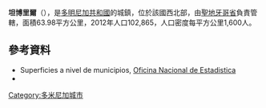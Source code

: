 {{Coord|19|28|48|N|70|36|0|W|display=title}}

'''坦博里爾'''（{{lang-es|Tamboril}}），是[[多明尼加共和國|多明尼加共和國]]的城鎮，位於該國西北部，由[[聖地牙哥省_(多明尼加)|聖地牙哥省]]負責管轄，面積63.98平方公里，2012年人口102,865，人口密度每平方公里1,600人。

==參考資料==
*Superficies a nivel de municipios, [https://web.archive.org/web/20090417021712/http://one.gob.do/index.php?option=com_content&task=view&id=63&Itemid=283 Oficina Nacional de Estadistica]
*{{cite web 
 |url=http://one.gob.do/censo/volumen_I_pdf.zip 
 |format=PDF 
 |title=VIII Censo 2012 Población y Vivienda 
 |author=Oficina Nacional de Estadística 
 |language=es 
 |accessdate=2009-06-01 
 |deadurl=yes 
 |archiveurl=https://web.archive.org/web/20070709051127/http://one.gob.do/censo/volumen_I_pdf.zip 
 |archivedate=2007-07-09 
 }}

{{DominicanRepublic-geo-stub}}
[[Category:多米尼加城市|Category:多米尼加城市]]